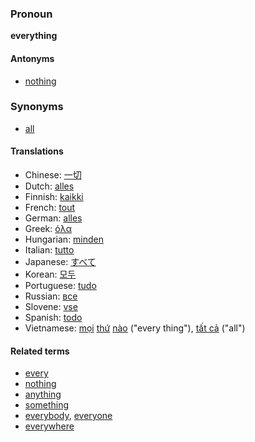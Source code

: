 ===Pronoun===
'''everything'''

==== Antonyms ====
*[[nothing]]

===Synonyms===
*[[all]]

====Translations====
*Chinese: [[一切]]
*Dutch: [[alles]]
*Finnish: [[kaikki]]
*French: [[tout]]
*German: [[alles]]
*Greek: [[όλα]]
*Hungarian: [[minden]]
*Italian: [[tutto]]
*Japanese: [[すべて]]
*Korean: [[모두]]
*Portuguese: [[tudo]]
*Russian: [[все]]
*Slovene: [[vse]]
*Spanish: [[todo]]
*Vietnamese: [[mọi]] [[thứ]] [[nào]] ("every thing"), [[tất cả]] ("all")

====Related terms====
*[[every]]
*[[nothing]]
*[[anything]]
*[[something]]
*[[everybody]], [[everyone]]
*[[everywhere]]